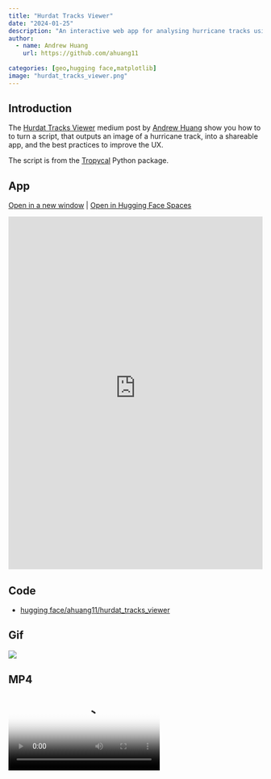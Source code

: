 ```yaml
---
title: "Hurdat Tracks Viewer"
date: "2024-01-25"
description: "An interactive web app for analysing hurricane tracks using Tropycal and Panel"
author:
  - name: Andrew Huang
    url: https://github.com/ahuang11
    
categories: [geo,hugging face,matplotlib]
image: "hurdat_tracks_viewer.png"
---
```


## Introduction

The [Hurdat Tracks Viewer](https://medium.com/@pYdeas/transform-a-python-script-into-an-interactive-web-app-and-make-it-performant-73fa3b304cdf) medium post by [Andrew Huang](https://github.com/ahuang11) show you how to to turn a script, that outputs an image of a hurricane track, into a shareable app, and the best practices to improve the UX.

The script is from the [Tropycal](https://tropycal.github.io/tropycal/) Python package.

## App

<a href="https://ahuang11-hurdat-tracks-viewer.hf.space" target="_blank">Open in a new window</a> | <a href="https://huggingface.co/spaces/ahuang11/hurdat_tracks_viewer" target="_blank">Open in Hugging Face Spaces</a>

<iframe
	src="https://ahuang11-hurdat-tracks-viewer.hf.space"
	frameborder="0"
	style="width:100%;height:700px"
></iframe>

## Code

- [hugging face/ahuang11/hurdat_tracks_viewer](https://huggingface.co/spaces/ahuang11/hurdat_tracks_viewer/tree/main)

## Gif

<img src="hurdat_tracks_viewer.gif"></img>

## MP4

<video poster="hurdat_tracks_viewer.png" controls>
  <source src="hurdat_tracks_viewer.mp4" type="video/mp4">
  Your browser does not support HTML video.
</video>

## Png

<img src="hurdat_tracks_viewer.png"></img>

## Social

Please share on social media. Thanks.

<a href="https://twitter.com/awesome_panel" target="_blank"><i class="bi bi-twitter"></i></a> <a href="https://www.linkedin.com/company/awesome-panel-org" target="_blank"><i class="bi bi-linkedin"></i></a>